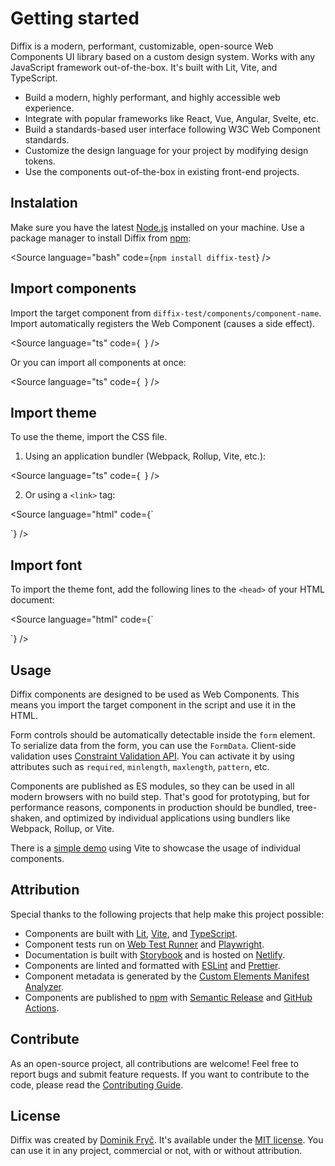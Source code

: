 
<Meta title="Getting started" />

# Getting started

Diffix is a modern, performant, customizable, open-source Web Components UI library based on a custom design system. Works with any JavaScript framework out-of-the-box. It's built with Lit, Vite, and TypeScript.

- Build a modern, highly performant, and highly accessible web experience.
- Integrate with popular frameworks like React, Vue, Angular, Svelte, etc.
- Build a standards-based user interface following W3C Web Component standards.
- Customize the design language for your project by modifying design tokens.
- Use the components out-of-the-box in existing front-end projects.

## Instalation

Make sure you have the latest [Node.js](https://nodejs.org/) installed on your machine. Use a package manager to install Diffix from [npm](https://www.npmjs.com/package/diffix-test):

<Source
  language="bash"
  code={`
npm install diffix-test
`}
/>

## Import components

Import the target component from `diffix-test/components/component-name`. Import automatically registers the Web Component (causes a side effect).

<Source
  language="ts"
  code={`
`}
/>

Or you can import all components at once:

<Source
  language="ts"
  code={`
`}
/>

## Import theme

To use the theme, import the CSS file.

1. Using an application bundler (Webpack, Rollup, Vite, etc.):

<Source
  language="ts"
  code={`
`}
/>

2. Or using a `<link>` tag:

<Source
  language="html"
  code={`
<link href="/node_modules/diffix-test/dist/themes/default.css" rel="stylesheet" />
`}
/>

## Import font

To import the theme font, add the following lines to the `<head>` of your HTML document:

<Source
  language="html"
  code={`
<link rel="preconnect" href="https://fonts.googleapis.com" />
<link rel="preconnect" href="https://fonts.gstatic.com" crossorigin />
<link rel="stylesheet" href="https://fonts.googleapis.com/css2?family=Inter:wght@400;500;600;700&display=swap" />
`}
/>

## Usage

Diffix components are designed to be used as Web Components. This means you import the target component in the script and use it in the HTML.

<Canvas sourceState="shown" of={Stories.Usage} />

Form controls should be automatically detectable inside the `form` element. To serialize data from the form, you can use the `FormData`. Client-side validation uses [Constraint Validation API](https://developer.mozilla.org/en-US/docs/Web/API/Constraint_validation). You can activate it by using attributes such as `required`, `minlength`, `maxlength`, `pattern`, etc.

<Canvas sourceState="shown" of={Stories.Forms} />

Components are published as ES modules, so they can be used in all modern browsers with no build step. That's good for prototyping, but for performance reasons, components in production should be bundled, tree-shaken, and optimized by individual applications using bundlers like Webpack, Rollup, or Vite.

There is a [simple demo](https://github.com/dominikfryc/diffix-test/blob/next/demo/) using Vite to showcase the usage of individual components.

## Attribution

Special thanks to the following projects that help make this project possible:

- Components are built with [Lit](https://lit.dev/), [Vite](https://vitejs.dev/), and [TypeScript](https://www.typescriptlang.org/).
- Component tests run on [Web Test Runner](https://modern-web.dev/docs/test-runner/overview/) and [Playwright](https://playwright.dev/).
- Documentation is built with [Storybook](https://storybook.js.org/) and is hosted on [Netlify](https://www.netlify.com/).
- Components are linted and formatted with [ESLint](https://eslint.org/) and [Prettier](https://prettier.io/).
- Component metadata is generated by the [Custom Elements Manifest Analyzer](https://custom-elements-manifest.open-wc.org/).
- Components are published to [npm](https://www.npmjs.com/) with [Semantic Release](https://semantic-release.gitbook.io/semantic-release/) and [GitHub Actions](https://github.com/features/actions).

## Contribute

As an open-source project, all contributions are welcome! Feel free to report bugs and submit feature requests. If you want to contribute to the code, please read the [Contributing Guide](/?path=/docs/contribute--documentation).

## License

Diffix was created by [Dominik Fryč](https://github.com/dominikfryc). It's available under the [MIT license](https://github.com/dominikfryc/diffix-test/blob/next/LICENSE.md). You can use it in any project, commercial or not, with or without attribution.

